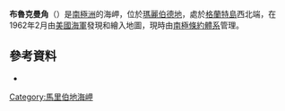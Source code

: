{{Coord|74|19|S|131|51|W|source:GNIS|display=title}}

'''布魯克曼角'''（{{lang-en|Brookman Point}}）是[[南極洲|南極洲]]的海岬，位於[[瑪麗伯德地|瑪麗伯德地]]，處於[[格蘭特島|格蘭特島]]西北端，在1962年2月由[[美國海軍|美國海軍]]發現和繪入地圖，現時由[[南極條約體系|南極條約體系]]管理。

==參考資料==
* {{usgs-gazetteer|id=1987}}

{{DEFAULTSORT:Brookman Point}}
[[Category:馬里伯地海岬|Category:馬里伯地海岬]]


{{MarieByrdLand-geo-stub}}